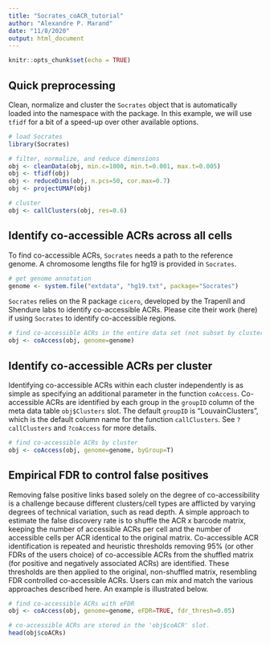 ```yaml
---
title: "Socrates_coACR_tutorial"
author: "Alexandre P. Marand"
date: "11/8/2020"
output: html_document
---
```


```r
knitr::opts_chunk$set(echo = TRUE)
```

## Quick preprocessing

Clean, normalize and cluster the `Socrates` object that is automatically loaded into the namespace with the package. In this example, we will use `tfidf` for a bit of a speed-up over other available options.

```r

# load Socrates
library(Socrates)

# filter, normalize, and reduce dimensions
obj <- cleanData(obj, min.c=1000, min.t=0.001, max.t=0.005)
obj <- tfidf(obj)
obj <- reduceDims(obj, n.pcs=50, cor.max=0.7)
obj <- projectUMAP(obj)

# cluster
obj <- callClusters(obj, res=0.6)

```



## Identify co-accessible ACRs across all cells

To find co-accessible ACRs, `Socrates` needs a path to the reference genome. A chromosome lengths file for hg19 is provided in `Socrates`. 

```r

# get genome annotation
genome <- system.file("extdata", "hg19.txt", package="Socrates")
```


`Socrates` relies on the R package `cicero`, developed by the Trapenll and Shendure labs to identify co-accessible ACRs. Please cite their work (here) if using `Socrates` to identify co-accessible regions.

```r

# find co-accessible ACRs in the entire data set (not subset by cluster)
obj <- coAccess(obj, genome=genome)

```



## Identify co-accessible ACRs per cluster

Identifying co-accessible ACRs within each cluster independently is as simple as specifying an additional parameter in the function `coAccess`. Co-accessible ACRs are identified by each group in the `groupID` column of the meta data table `obj$Clusters` slot. The default `groupID` is "LouvainClusters", which is the default column name for the function `callClusters`. See `?callClusters` and `?coAccess` for more details.

```r

# find co-accessible ACRs by cluster
obj <- coAccess(obj, genome=genome, byGroup=T)

```



## Empirical FDR to control false positives

Removing false positive links based solely on the degree of co-accessibility is a challenge because different clusters/cell types are afflicted by varying degrees of technical variation, such as read depth. A simple approach to estimate the false discovery rate is to shuffle the ACR x barcode matrix, keeping the number of accessible ACRs per cell and the number of accessible cells per ACR identical to the original matrix. Co-accessible ACR identification is repeated and heuristic thresholds removing 95% (or other FDRs of the users choice) of co-accessible ACRs from the shuffled matrix (for positive and negatively associated ACRs) are identified. These thresholds are then applied to the original, non-shuffled matrix, resembling FDR controlled co-accessible ACRs. Users can mix and match the various approaches described here. An example is illustrated below.

```r

# find co-accessible ACRs with eFDR
obj <- coAccess(obj, genome=genome, eFDR=TRUE, fdr_thresh=0.05)

# co-accessible ACRs are stored in the 'obj$coACR' slot. 
head(obj$coACRs)

```
